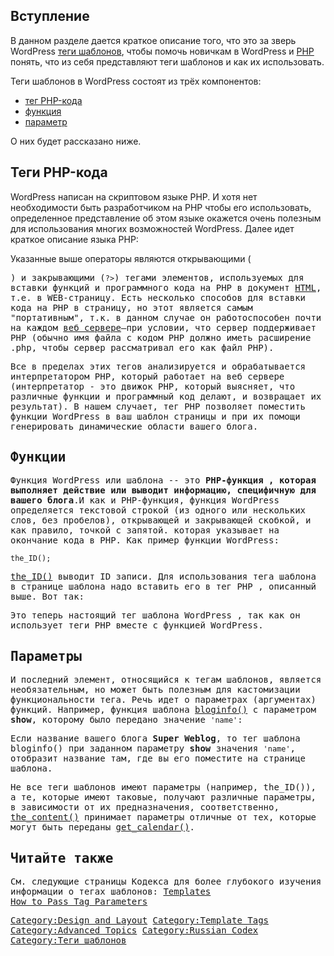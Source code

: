 {{Languages|
{{en|Template Tags/Anatomy of a Template Tag}}
{{ja|テンプレートタグ/Anatomy of a Template Tag}}
{{pt-br|Anatomia das Tags de modelos}}
{{ru|Теги шаблонов/Анатомия тегов шаблонов}}
}}
{{ru:Stub}}

== Вступление ==
В данном разделе дается краткое описание того, что это за зверь WordPress [[Теги_шаблонов|теги шаблонов]], чтобы помочь новичкам в WordPress и [[Глоссарий#PHP|PHP]] понять, что из себя представляют теги шаблонов и как их использовать.

Теги шаблонов в WordPress состоят из трёх компонентов:

* [[#Теги_PHP-кода|тег PHP-кода]]
* [[#Функции|функция]]
* [[#Параметры|параметр]]

О них будет рассказано ниже.

== Теги PHP-кода ==
WordPress написан на скриптовом языке PHP. И хотя нет необходимости быть разработчиком на PHP чтобы его использовать, определенное представление об этом языке окажется очень полезным для использования многих возможностей WordPress. Далее идет краткое описание языка PHP:

 <?php ?>

Указанные выше операторы являются открывающими (<tt><?php</tt>) и закрывающими (<tt>?></tt>) тегами элементов, используемых для вставки функций и программного кода на PHP в документ [[Glossary#HTML|HTML]], т.е. в WEB-страницу. Есть несколько способов для вставки кода на PHP в страницу, но этот является самым "портативным", т.к. в данном случае он работоспособен почти на каждом [[Glossary#Web server|веб сервере]]&#8212;при условии, что сервер поддерживает PHP (обычно имя файла с кодом PHP должно иметь расширение .php, чтобы сервер рассматривал его как файл PHP).

Все в пределах этих тегов анализируется и обрабатывается интерпретатором PHP, который работает на веб сервере (интерпретатор - это движок PHP, который выясняет, что различные функции и программный код делают, и возвращает их результат). В нашем случает, тег PHP позволяет поместить функции WordPress в ваш шаблон страницы и при их помощи генерировать динамические области вашего блога.

== Функции ==

Функция WordPress или шаблона -- это <strong> PHP-функция , которая выполняет действие или выводит  информацию, специфичную для вашего блога</strong>.И как и PHP-функция, функция WordPress определяется текстовой строкой (из одного или нескольких слов, без пробелов), открывающей и закрывающей скобкой, и как правило, точкой с запятой. которая указывает на окончание кода в PHP. Как пример функции WordPress:

 the_ID();

[[Теги_шаблонов/the_ID|the_ID()]] выводит ID записи. Для использования тега шаблона в странице шаблона надо вставить его в тег PHP , описанный выше. Вот так:

 <?php the_ID(); ?>

Это теперь настоящий тег шаблона WordPress , так как он использует теги PHP вместе с функцией WordPress.

== Параметры ==

И последний элемент, относящийся к тегам шаблонов, является необязательным, но может быть полезным для кастомизации функциональности тега. Речь идет о параметрах (аргументах) функций. Например, функция шаблона [[Template Tags/bloginfo|bloginfo()]] с параметром '''show''', которому было передано значение <tt>'name'</tt>:

 <?php bloginfo('name'); ?>

Если название вашего блога '''Super Weblog''', то тег шаблона bloginfo() при заданном параметру '''show''' значения <tt>'name'</tt>, отобразит название там, где вы его поместите на странице шаблона.

Не все теги шаблонов имеют параметры (например, the_ID()), а те, которые имеют таковые, получают различные параметры, в зависимости от их предназначения, соответственно, [[Template Tags/the content|the_content()]] принимает параметры отличные от тех, которые могут быть переданы [[Function_Reference/get calendar|get_calendar()]].

== Читайте также ==

См. следующие страницы Кодекса для более глубокого изучения информации о тегах шаблонов:
[[Templates]]<br />
[[Template Tags/How to Pass Tag Parameters|How to Pass Tag Parameters]]

{{Tag Footer}}

[[Category:Design and Layout]]
[[Category:Template Tags]]
[[Category:Advanced Topics]]
[[Category:Russian Codex]]
[[Category:Теги шаблонов]]